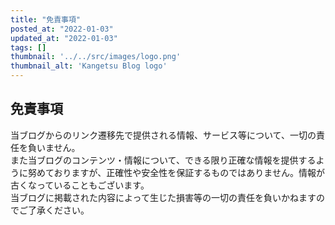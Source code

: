 ```yaml
---
title: "免責事項"
posted_at: "2022-01-03"
updated_at: "2022-01-03"
tags: []
thumbnail: '../../src/images/logo.png'
thumbnail_alt: 'Kangetsu Blog logo'
---
```


## 免責事項

当ブログからのリンク遷移先で提供される情報、サービス等について、一切の責任を負いません。  
また当ブログのコンテンツ・情報について、できる限り正確な情報を提供するように努めておりますが、正確性や安全性を保証するものではありません。情報が古くなっていることもございます。  
当ブログに掲載された内容によって生じた損害等の一切の責任を負いかねますのでご了承ください。
